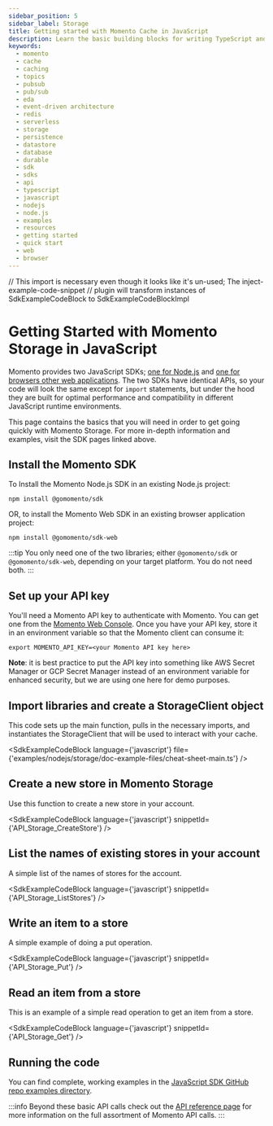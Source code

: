 ```yaml
---
sidebar_position: 5
sidebar_label: Storage
title: Getting started with Momento Cache in JavaScript
description: Learn the basic building blocks for writing TypeScript and JavaScript code to interact with Momento Cache.
keywords:
  - momento
  - cache
  - caching
  - topics
  - pubsub
  - pub/sub
  - eda
  - event-driven architecture
  - redis
  - serverless
  - storage
  - persistence
  - datastore
  - database
  - durable
  - sdk
  - sdks
  - api
  - typescript
  - javascript
  - nodejs
  - node.js
  - examples
  - resources
  - getting started
  - quick start
  - web
  - browser
---
```


// This import is necessary even though it looks like it's un-used; The inject-example-code-snippet
// plugin will transform instances of SdkExampleCodeBlock to SdkExampleCodeBlockImpl

# Getting Started with Momento Storage in JavaScript

Momento provides two JavaScript SDKs; [one for Node.js](/sdks/nodejs) and [one for browsers other web applications](/sdks/web). The two SDKs have identical APIs, so your code will look the same except for `import` statements, but under the hood they are built for optimal performance and compatibility in different JavaScript runtime environments.

This page contains the basics that you will need in order to get going quickly with Momento Storage. For more in-depth information and examples, visit the SDK pages linked above.

## Install the Momento SDK

To Install the Momento Node.js SDK in an existing Node.js project:

```cli
npm install @gomomento/sdk
```

OR, to install the Momento Web SDK in an existing browser application project:

```cli
npm install @gomomento/sdk-web
```

:::tip
You only need one of the two libraries; either `@gomomento/sdk` or `@gomomento/sdk-web`, depending on your target platform. You do not need both.
:::

## Set up your API key

You'll need a Momento API key to authenticate with Momento.  You can get one from the [Momento Web Console](https://console.gomomento.com/caches).
Once you have your API key, store it in an environment variable so that the Momento client can consume it:

```
export MOMENTO_API_KEY=<your Momento API key here>
```

**Note**: it is best practice to put the API key into something like AWS Secret Manager or GCP Secret Manager instead of an environment variable for enhanced security, but we are using one here for demo purposes.

## Import libraries and create a StorageClient object
This code sets up the main function, pulls in the necessary imports, and instantiates the StorageClient that will be used to interact with your cache.

<SdkExampleCodeBlock language={'javascript'} file={'examples/nodejs/storage/doc-example-files/cheat-sheet-main.ts'} />

## Create a new store in Momento Storage
Use this function to create a new store in your account.

<SdkExampleCodeBlock language={'javascript'} snippetId={'API_Storage_CreateStore'} />

## List the names of existing stores in your account
A simple list of the names of stores for the account.

<SdkExampleCodeBlock language={'javascript'} snippetId={'API_Storage_ListStores'} />

## Write an item to a store
A simple example of doing a put operation.

<SdkExampleCodeBlock language={'javascript'} snippetId={'API_Storage_Put'} />

## Read an item from a store
This is an example of a simple read operation to get an item from a store.

<SdkExampleCodeBlock language={'javascript'} snippetId={'API_Storage_Get'} />

## Running the code

You can find complete, working examples in the [JavaScript SDK GitHub repo examples directory](https://github.com/momentohq/client-sdk-javascript/blob/main/examples).

:::info
Beyond these basic API calls check out the [API reference page](/storage/develop/api-reference/index.mdx) for more information on the full assortment of Momento API calls.
:::
